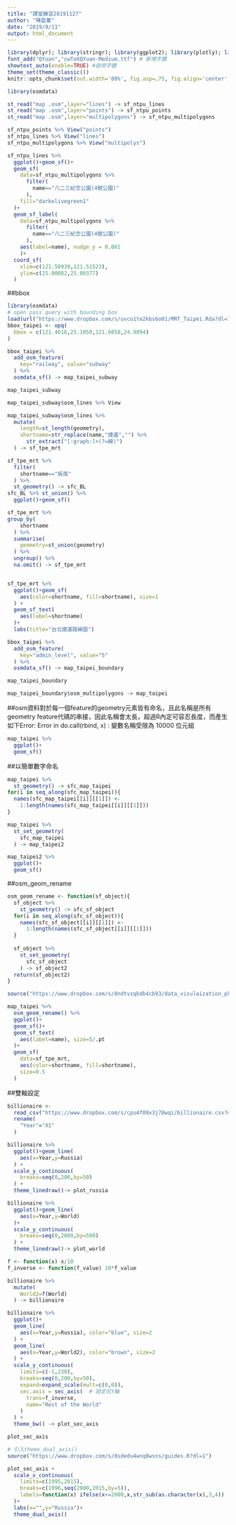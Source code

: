 ```yaml
---
title: "課堂練習20191127"
author: "陳盈蓁"
date: "2019/9/11"
output: html_document
---
```


```r
library(dplyr); library(stringr); library(ggplot2); library(plotly); library(lubridate); library(readr); library(tidyr); library(showtext);library(sf)
font_add("QYuan","cwTeXQYuan-Medium.ttf") # 新增字體
showtext_auto(enable=TRUE) #啟用字體
theme_set(theme_classic())
knitr::opts_chunk$set(out.width='80%', fig.asp=.75, fig.align='center', fig.showtext=T)
```


```r
library(osmdata)
```

```r

st_read("map .osm",layer="lines") -> sf_ntpu_lines
st_read("map .osm",layer="points") -> sf_ntpu_points
st_read("map .osm",layer="multipolygons") -> sf_ntpu_multipolygons
```

```r
sf_ntpu_points %>% View("points")
sf_ntpu_lines %>% View("lines")
sf_ntpu_multipolygons %>% View("multipolys")

```

```r
sf_ntpu_lines %>%
  ggplot()+geom_sf()+
  geom_sf(
    data=sf_ntpu_multipolygons %>%
      filter(
        name=="八二三紀念公園(4號公園)"
      ),
    fill="darkolivegreen1"
  )+
  geom_sf_label(
    data=sf_ntpu_multipolygons %>%
      filter(
        name=="八二三紀念公園(4號公園)"
      ),
    aes(label=name), nudge_y = 0.001
    )+
  coord_sf(
    xlim=c(121.50939,121.51523),
    ylim=c(25.00082,25.00377)
  )
```
##bbox
```r
library(osmdata)
# open pass query with bounding box
load(url("https://www.dropbox.com/s/uvco1te2kbs6o01/MRT_Taipei.Rda?dl=1"))
bbox_taipei <- opq(
  bbox = c(121.4616,25.1050,121.6058,24.9894) 
) 
```

```r
bbox_taipei %>% 
  add_osm_feature(
    key="railway", value="subway"
  ) %>%
  osmdata_sf() -> map_taipei_subway

map_taipei_subway
```
```r
map_taipei_subway$osm_lines %>% View
```

```r
map_taipei_subway$osm_lines %>%
  mutate(
    length=st_length(geometry),
    shortname=str_replace(name,"捷運","") %>%
      str_extract("[:graph:]+(?=線)")
  ) -> sf_tpe_mrt
```

```r
sf_tpe_mrt %>%
  filter(
    shortname=="板南"
  ) %>%
  st_geometry() -> sfc_BL
sfc_BL %>% st_union() %>%
  ggplot()+geom_sf()
```

```r
sf_tpe_mrt %>%
group_by(
    shortname
  ) %>%
  summarise(
    geometry=st_union(geometry)
  ) %>%
  ungroup() %>%
  na.omit() -> sf_tpe_mrt


sf_tpe_mrt %>%
  ggplot()+geom_sf(
    aes(color=shortname, fill=shortname), size=1
  ) +
  geom_sf_text(
    aes(label=shortname)
  )+
  labs(title="台北捷運路線圖")
```

```r
bbox_taipei %>%
  add_osm_feature(
    key="admin_level", value="5"
  ) %>%
  osmdata_sf() -> map_taipei_boundary

map_taipei_boundary  
```

```r
map_taipei_boundary$osm_multipolygons -> map_taipei
```

##osm資料對於每一個feature的geometry元素皆有命名，且此名稱是所有geometry feature代碼的串接，因此名稱會太長，超過R內定可容忍長度，而產生如下Error:
Error in do.call(rbind, x) : 變數名稱受限為 10000 位元組
```r
map_taipei %>%
  ggplot()+
  geom_sf()
```

##以簡單數字命名
```r
map_taipei %>%
  st_geometry() -> sfc_map_taipei
for(i in seq_along(sfc_map_taipei)){
  names(sfc_map_taipei[[i]][[1]]) <-
    1:length(names(sfc_map_taipei[[i]][[1]]))
}

map_taipei %>%
  st_set_geometry(
    sfc_map_taipei
  ) -> map_taipei2
```


```r
map_taipei2 %>%
  ggplot()+
  geom_sf()
```

##osm_geom_rename
```r
osm_geom_rename <- function(sf_object){
  sf_object %>%
    st_geometry() -> sfc_sf_object
  for(i in seq_along(sfc_sf_object)){
    names(sfc_sf_object[[i]][[1]]) <-
      1:length(names(sfc_sf_object[[i]][[1]]))
  }
  
  sf_object %>%
    st_set_geometry(
      sfc_sf_object
    ) -> sf_object2
  return(sf_object2)
}
```

```r
source("https://www.dropbox.com/s/8ndtvzqbdb4cb93/data_visulaization_pk.R?dl=1")

```

```r
map_taipei %>%
  osm_geom_rename() %>%
  ggplot()+
  geom_sf()+
  geom_sf_text(
    aes(label=name), size=5/.pt
  )+
  geom_sf(
    data=sf_tpe_mrt, 
    aes(color=shortname, fill=shortname),
    size=0.5
  )
```

##雙軸設定
```r
billionaire <- 
  read_csv("https://www.dropbox.com/s/cpu4f09x3j78wqi/billionaire.csv?dl=1") %>%
  rename(
    "Year"="X1"
  )
```


```r
billionaire %>%
  ggplot()+geom_line(
    aes(x=Year,y=Russia)
  ) +
  scale_y_continuous(
    breaks=seq(0,200,by=50)
  ) +
  theme_linedraw()-> plot_russia

billionaire %>%
  ggplot()+geom_line(
    aes(x=Year,y=World)
  )+
  scale_y_continuous(
    breaks=seq(0,2000,by=500)
  ) +
  theme_linedraw()-> plot_world
```


```r
f <- function(x) x/10
f_inverse <- function(f_value) 10*f_value
```

```r
billionaire %>%
  mutate(
    World2=f(World)
  ) -> billionaire
```


```r
billionaire %>%
  ggplot()+
  geom_line(
    aes(x=Year,y=Russia), color="blue", size=2
  ) +
  geom_line(
    aes(x=Year,y=World2), color="brown", size=2
  ) + 
  scale_y_continuous(
    limits=c(-1,230),
    breaks=seq(0,200,by=50),
    expand=expand_scale(mult=c(0,0)),
    sec.axis = sec_axis(  # 設定右Y軸
      trans=f_inverse,
      name="Rest of the World"
    )
  ) +
  theme_bw() -> plot_sec_axis 

plot_sec_axis
```

```r
# 引入theme_dual_axis()
source("https://www.dropbox.com/s/8sdedu4wnq8wsns/guides.R?dl=1")

plot_sec_axis +
  scale_x_continuous(
    limits=c(1995,2015),
    breaks=c(1996,seq(2000,2015,by=5)),
    labels=function(x) ifelse(x<=2000,x,str_sub(as.character(x),3,4))
  )+
  labs(x="",y="Russia")+
  theme_dual_axis()
```

